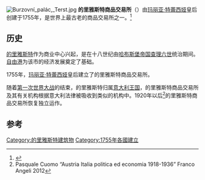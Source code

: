 [[File:Burzovní_palác,_Terst.jpg|thumb]]
'''的里雅斯特商品交易所'''（{{lang-it|Borsa merci di Trieste}}）由[[玛丽亚·特蕾西娅|玛丽亚·特蕾西娅]]皇后创建于1755年，是世界上最古老的商品交易所之一。<ref>{{cite web|url=http://www.borsa.trieste.it/storia/|title=La Borsa di Trieste: oltre 250 anni al servizio dell’economia|accessdate=2020-08-25|archive-date=2013-11-11|archive-url=https://web.archive.org/web/20131111203400/http://www.borsa.trieste.it/storia/|dead-url=no}}</ref>

==历史==
[[的里雅斯特|的里雅斯特]]作为商业中心兴起，是在十八世纪由[[哈布斯堡帝国|哈布斯堡帝国]][[查理六世_(神圣罗马帝国)|查理六世]]统治期间。[[自由港|自由港]]为该市的经济发展奠定了基础。

1755年，[[玛丽亚·特蕾西娅|玛丽亚·特蕾西娅]]皇后建立了的里雅斯特商品交易所。

随着[[第一次世界大战|第一次世界大战]]的结束，的里雅斯特归属[[意大利王国|意大利王国]]，的里雅斯特商品交易所及其有关机构根据意大利法律被吸收到类似的机构中。1920年以后<ref>Pasquale Cuomo  “Austria Italia politica ed economia 1918-1936” Franco Angeli 2012</ref>的里雅斯特商品交易所恢复独立运作。

==参考==
{{Reflist}}
{{coord|45.65068|13.76998|type:landmark_region:AT|display=title}}
[[Category:的里雅斯特建筑物|Category:的里雅斯特建筑物]]
[[Category:1755年各國建立|Category:1755年各國建立]]